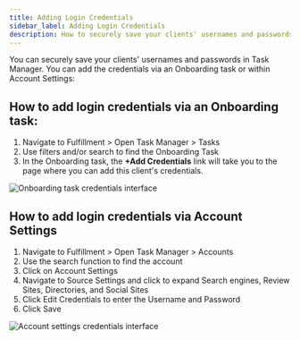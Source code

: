 ```yaml
---
title: Adding Login Credentials
sidebar_label: Adding Login Credentials
description: How to securely save your clients' usernames and passwords in Task Manager
---
```


You can securely save your clients' usernames and passwords in Task Manager. You can add the credentials via an Onboarding task or within Account Settings:

## How to add login credentials via an Onboarding task:

1. Navigate to Fulfillment > Open Task Manager > Tasks
2. Use filters and/or search to find the Onboarding Task
3. In the Onboarding task, the **+Add Credentials** link will take you to the page where you can add this client's credentials.

![Onboarding task credentials interface](/img/fulfillment/login-credentials/onboarding-task-credentials.png)

## How to add login credentials via Account Settings

1. Navigate to Fulfillment > Open Task Manager > Accounts
2. Use the search function to find the account
3. Click on Account Settings
4. Navigate to Source Settings and click to expand Search engines, Review Sites, Directories, and Social Sites
5. Click Edit Credentials to enter the Username and Password
6. Click Save

![Account settings credentials interface](/img/fulfillment/login-credentials/account-settings-credentials.png)